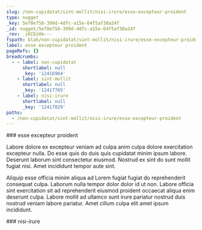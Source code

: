 ```yaml
---
slug: /non-cupidatat/sint-mollit/nisi-irure/esse-excepteur-proident
type: nugget
_key: 5ef8e758-399d-4dfc-a15e-64f5af30a24f
_id: nugget/5ef8e758-399d-4dfc-a15e-64f5af30a24f
_rev: _iKCEoVm---
fspath: blah/non-cupidatat/sint-mollit/nisi-irure/esse-excepteur-proident.md
label: esse excepteur proident
pageRefs: {}
breadcrumbs:
  - - label: non-cupidatat
      shortlabel: null
      _key: '12416964'
    - label: sint-mollit
      shortlabel: null
      _key: '12417765'
    - label: nisi-irure
      shortlabel: null
      _key: '12417829'
paths:
  - /non-cupidatat/sint-mollit/nisi-irure/esse-excepteur-proident
---
```


<NuggetArea>
<Nugget slug="/non-cupidatat/sint-mollit/nisi-irure/esse-excepteur-proident" type="nugget" _key="5ef8e758-399d-4dfc-a15e-64f5af30a24f" _id="nugget/5ef8e758-399d-4dfc-a15e-64f5af30a24f" _rev="_iKCEoVm---" fspath="blah/non-cupidatat/sint-mollit/nisi-irure/esse-excepteur-proident.md" label="esse excepteur proident" paths="/non-cupidatat/sint-mollit/nisi-irure/esse-excepteur-proident">
<NuggetBody>
### esse excepteur proident

Labore dolore ex excepteur veniam ad culpa anim culpa dolore exercitation excepteur nulla. Do esse quis do duis quis cupidatat minim ipsum labore. Deserunt laborum sint consectetur eiusmod. Nostrud ex sint do sunt mollit fugiat nisi. Amet incididunt tempor aute sint.

Aliquip esse officia minim aliqua ad Lorem fugiat fugiat do reprehenderit consequat culpa. Laborum nulla tempor dolor dolor id ut non. Labore officia sint exercitation sit ad reprehenderit eiusmod proident occaecat aliqua enim deserunt culpa. Labore mollit ad ullamco sunt irure pariatur nostrud duis nostrud veniam labore pariatur. Amet cillum culpa elit amet ipsum incididunt.

</NuggetBody>
<Breadcrumbs>
<Crumbs>
<Crumb _key="12416964" label="non-cupidatat" /><Crumb _key="12417765" label="sint-mollit" /><Crumb _key="12417829" label="nisi-irure" />
</Crumbs>
</Breadcrumbs>
</Nugget>

<NuggetsInbound>
</NuggetsInbound>
<NuggetsOutbound>
</NuggetsOutbound>
</NuggetArea>
<PassagesInbound>
<Passage direction="inbound" type="passage" _key="12417829" _id="passage/12417829" _rev="_iKCEoVm--_" label="nisi-irure" passage="nisi-irure" fspath="blah/non-cupidatat/sint-mollit/nisi-irure" paths="/non-cupidatat/sint-mollit/nisi-irure" slug="/non-cupidatat/sint-mollit/nisi-irure">
<NuggetBody>
### nisi-irure

</NuggetBody>
<Breadcrumbs>
<Crumbs>
<Crumb _key="12416964" label="non-cupidatat" /><Crumb _key="12417765" label="sint-mollit" />
</Crumbs>
</Breadcrumbs>
</Passage>

</PassagesInbound>
<PassagesOutbound>
</PassagesOutbound>